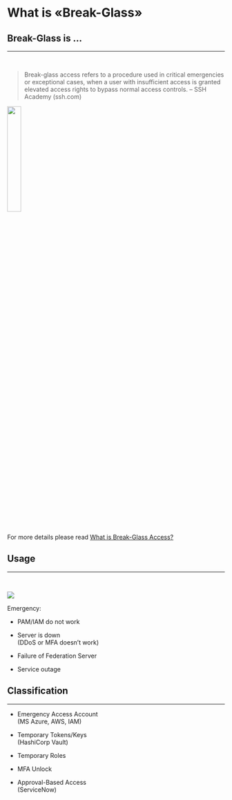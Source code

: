 
# What is «Break-Glass»

## Break-Glass is ... {#sec-bg-is}

<hr>

<br>

>Break-glass access refers to a procedure used in critical emergencies or
exceptional cases, when a user with insufficient access is granted elevated
access rights to bypass normal access controls. -- SSH Academy (ssh.com)

![](/src/images/break-glass.png){width=25% fig-align="center"}

:::aside
For more details please read
[What is Break-Glass Access?](https://www.ssh.com/academy/secrets-management/what-is-break-glass-access){target=_blank_}
:::

## Usage

<hr>
<br>

::::{layout="[ 60, 40 ]"}

:::::{#first-column}

::::::{.custom-smaller}

![](/src/images/bg-emergency.png)

::::::

:::::

::::: {#second-column}

::::::{.custom-smaller}

Emergency:

- PAM/IAM do not work

:::{.fragment}
- Server is down \
  (DDoS or MFA doesn't work)
:::

:::{.fragment}
- Failure of Federation Server
:::

:::{.fragment}
- Service outage
:::

::::::
:::::
::::

## Classification

<hr>

- Emergency Access Account \
  (MS Azure, AWS, IAM)

:::{.fragment}
- Temporary Tokens/Keys \
  (HashiCorp Vault)
:::


:::{.fragment}
- Temporary Roles
:::

:::{.fragment}
- MFA Unlock
:::

:::{.fragment}
- Approval-Based Access \
  (ServiceNow)
:::

